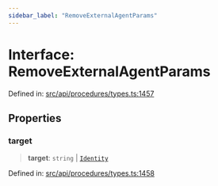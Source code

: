 ```yaml
---
sidebar_label: "RemoveExternalAgentParams"
---
```


# Interface: RemoveExternalAgentParams

Defined in: [src/api/procedures/types.ts:1457](https://github.com/PolymeshAssociation/polymesh-sdk/blob/bee6a2fe7a8ce5db42a6982e793782182cde2153/src/api/procedures/types.ts#L1457)

## Properties

### target

> **target**: `string` \| [`Identity`](../../../entities/Identity/classes/Identity.mdx)

Defined in: [src/api/procedures/types.ts:1458](https://github.com/PolymeshAssociation/polymesh-sdk/blob/bee6a2fe7a8ce5db42a6982e793782182cde2153/src/api/procedures/types.ts#L1458)
